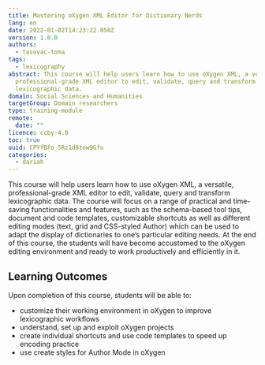```yaml
---
title: Mastering oXygen XML Editor for Dictionary Nerds
lang: en
date: 2022-01-02T14:23:22.050Z
version: 1.0.0
authors:
  - tasovac-toma
tags:
  - lexicography
abstract: This course will help users learn how to use oXygen XML, a versatile,
  professional-grade XML editor to edit, validate, query and transform
  lexicographic data.
domain: Social Sciences and Humanities
targetGroup: Domain researchers
type: training-module
remote:
  date: ""
licence: ccby-4.0
toc: true
uuid: CPYfBfo_5Rz1d8tow9Gfu
categories:
  - dariah
---
```



This course will help users learn how to use oXygen XML, a versatile, professional-grade XML editor to edit, validate, query and transform lexicographic data. The course will focus on a range of practical and time-saving functionalities and features, such as the schema-based tool tips, document and code templates, customizable shortcuts as well as different editing modes (text, grid and CSS-styled Author) which can be used to adapt the display of dictionaries to one’s particular editing needs. At the end of this course, the students will have become accustomed to the oXygen editing environment and ready to work productively and efficiently in it.

## Learning Outcomes

Upon completion of this course, students will be able to:

- customize their working environment in oXygen to improve lexicographic workflows
- understand, set up and exploit oXygen projects
- create individual shortcuts and use code templates to speed up encoding practice
- use create styles for Author Mode in oXygen